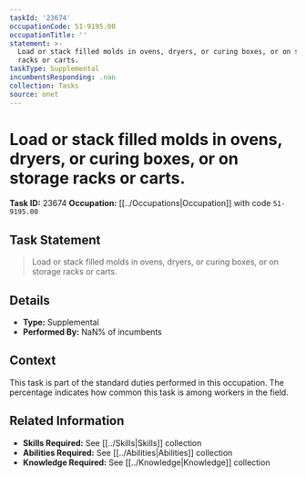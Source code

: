 ```yaml
---
taskId: '23674'
occupationCode: 51-9195.00
occupationTitle: ''
statement: >-
  Load or stack filled molds in ovens, dryers, or curing boxes, or on storage
  racks or carts.
taskType: Supplemental
incumbentsResponding: .nan
collection: Tasks
source: onet
---
```

# Load or stack filled molds in ovens, dryers, or curing boxes, or on storage racks or carts.

**Task ID:** 23674
**Occupation:** [[../Occupations|Occupation]] with code `51-9195.00`

## Task Statement

> Load or stack filled molds in ovens, dryers, or curing boxes, or on storage racks or carts.

## Details

- **Type:** Supplemental
- **Performed By:** NaN% of incumbents

## Context

This task is part of the standard duties performed in this occupation. The percentage indicates how common this task is among workers in the field.

## Related Information

- **Skills Required:** See [[../Skills|Skills]] collection
- **Abilities Required:** See [[../Abilities|Abilities]] collection
- **Knowledge Required:** See [[../Knowledge|Knowledge]] collection
